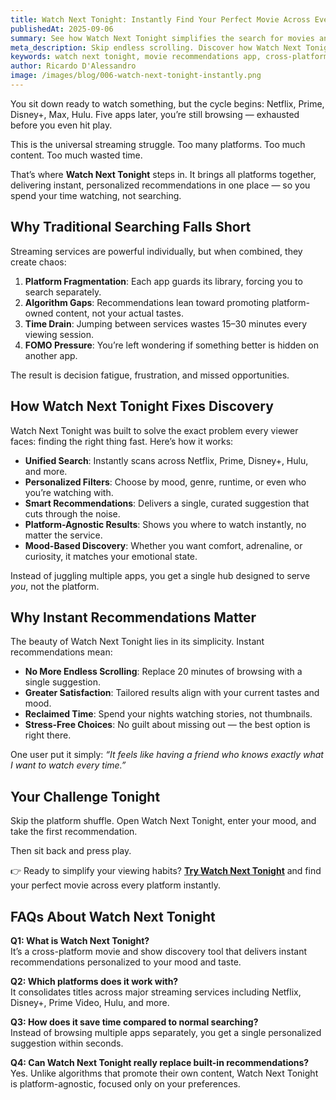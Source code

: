 ```yaml
---
title: Watch Next Tonight: Instantly Find Your Perfect Movie Across Every Platform
publishedAt: 2025-09-06
summary: See how Watch Next Tonight simplifies the search for movies and shows, offering instant recommendations across all major streaming platforms in one place.
meta_description: Skip endless scrolling. Discover how Watch Next Tonight instantly finds the perfect movie across Netflix, Disney+, Prime, and more with a single recommendation system.
keywords: watch next tonight, movie recommendations app, cross-platform streaming search, instant movie discovery, find what to watch, streaming recommendation tool
author: Ricardo D'Alessandro
image: /images/blog/006-watch-next-tonight-instantly.png
---
```


You sit down ready to watch something, but the cycle begins: Netflix, Prime, Disney+, Max, Hulu. Five apps later, you’re still browsing — exhausted before you even hit play.

This is the universal streaming struggle. Too many platforms. Too much content. Too much wasted time.

That’s where **Watch Next Tonight** steps in. It brings all platforms together, delivering instant, personalized recommendations in one place — so you spend your time watching, not searching.

## Why Traditional Searching Falls Short

Streaming services are powerful individually, but when combined, they create chaos:

1. **Platform Fragmentation**: Each app guards its library, forcing you to search separately.
2. **Algorithm Gaps**: Recommendations lean toward promoting platform-owned content, not your actual tastes.
3. **Time Drain**: Jumping between services wastes 15–30 minutes every viewing session.
4. **FOMO Pressure**: You’re left wondering if something better is hidden on another app.

The result is decision fatigue, frustration, and missed opportunities.

## How Watch Next Tonight Fixes Discovery

Watch Next Tonight was built to solve the exact problem every viewer faces: finding the right thing fast. Here’s how it works:

- **Unified Search**: Instantly scans across Netflix, Prime, Disney+, Hulu, and more.
- **Personalized Filters**: Choose by mood, genre, runtime, or even who you’re watching with.
- **Smart Recommendations**: Delivers a single, curated suggestion that cuts through the noise.
- **Platform-Agnostic Results**: Shows you where to watch instantly, no matter the service.
- **Mood-Based Discovery**: Whether you want comfort, adrenaline, or curiosity, it matches your emotional state.

Instead of juggling multiple apps, you get a single hub designed to serve _you_, not the platform.

## Why Instant Recommendations Matter

The beauty of Watch Next Tonight lies in its simplicity. Instant recommendations mean:

- **No More Endless Scrolling**: Replace 20 minutes of browsing with a single suggestion.
- **Greater Satisfaction**: Tailored results align with your current tastes and mood.
- **Reclaimed Time**: Spend your nights watching stories, not thumbnails.
- **Stress-Free Choices**: No guilt about missing out — the best option is right there.

One user put it simply: _“It feels like having a friend who knows exactly what I want to watch every time.”_

## Your Challenge Tonight

Skip the platform shuffle. Open Watch Next Tonight, enter your mood, and take the first recommendation.

Then sit back and press play.

👉 Ready to simplify your viewing habits? **[Try Watch Next Tonight](https://watchnexttonight.com)** and find your perfect movie across every platform instantly.

## FAQs About Watch Next Tonight

**Q1: What is Watch Next Tonight?**  
It’s a cross-platform movie and show discovery tool that delivers instant recommendations personalized to your mood and taste.

**Q2: Which platforms does it work with?**  
It consolidates titles across major streaming services including Netflix, Disney+, Prime Video, Hulu, and more.

**Q3: How does it save time compared to normal searching?**  
Instead of browsing multiple apps separately, you get a single personalized suggestion within seconds.

**Q4: Can Watch Next Tonight really replace built-in recommendations?**  
Yes. Unlike algorithms that promote their own content, Watch Next Tonight is platform-agnostic, focused only on your preferences.
